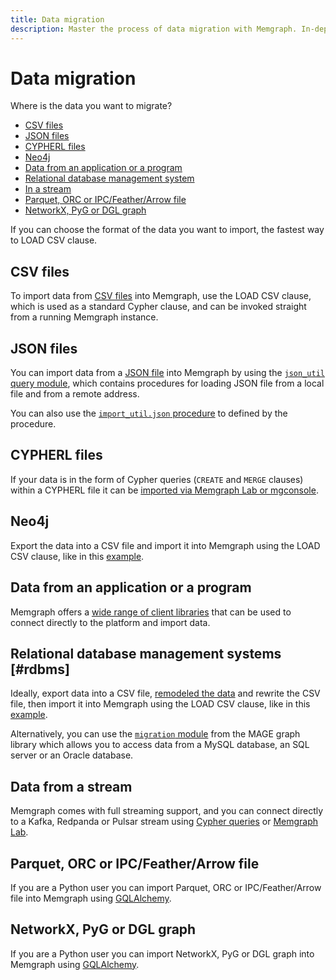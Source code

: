 ```yaml
---
title: Data migration
description: Master the process of data migration with Memgraph. In-depth documentation outlining the necessary steps for effective graph computing.
---
```


 
# Data migration

Where is the data you want to migrate?
- [CSV files](#csv-files)
- [JSON files](#json-files)
- [CYPHERL files](#cypherl-files)
- [Neo4j](#neo4j)
- [Data from an application or a program](#data-from-an-application-or-a-program)
- [Relational database management system](#rdbms)
- [In a stream](#data-from-a-stream)
- [Parquet, ORC or IPC/Feather/Arrow file](#parquet-orc-or-ipcfeatherarrow-file)
- [NetworkX, PyG or DGL graph](#networkx-pyg-or-dgl-graph)

<Callout>

If you can choose the format of the data you want to import, the fastest way to
LOAD CSV clause. 

</Callout>

## CSV files

To import data from [CSV files](/data-migration/csv) into Memgraph, use the LOAD
CSV clause, which is used as a standard Cypher clause, and can be invoked
straight from a running Memgraph instance.

## JSON files

You can import data from a [JSON file](/data-migration/json) into Memgraph
by using the [`json_util` query
module](/advanced-algorithms/available-algorithms/json_util), which contains
procedures for loading JSON file from a local file and from a remote address.

You can also use the [`import_util.json`
procedure](/advanced-algorithms/available-algorithms/import_util#jsonpath) to
defined by the procedure. 

## CYPHERL files

If your data is in the form of Cypher queries (`CREATE` and `MERGE` clauses)
within a CYPHERL file it can be [imported via Memgraph
Lab or mgconsole](/data-migration/cypherl).

## Neo4j

Export the data into a CSV file and import it into Memgraph using the LOAD CSV
clause, like in this [example](/data-migration/migrate-from-neo4j). 

## Data from an application or a program

Memgraph offers a [wide range of client libraries](/client-libraries) that
can be used to connect directly to the platform and import data.

## Relational database management systems [#rdbms]

Ideally, export data into a CSV file, [remodeled the
data](/fundamentals/graph-modeling) and rewrite the CSV file, then import it
into Memgraph using the LOAD CSV clause, like in this
[example](/data-migration/migrate-from-rdbms). 

Alternatively, you can use the [`migration`
module](/advanced-algorithms/available-algorithms/migrate) from the MAGE graph
library which allows you to access data from a MySQL database, an SQL server or
an Oracle database. 

## Data from a stream

Memgraph comes with full streaming support, and you can connect directly to a
Kafka, Redpanda or Pulsar stream using [Cypher
queries](/data-streams/manage-streams-query) or [Memgraph
Lab](/data-streams/manage-streams-lab).

## Parquet, ORC or IPC/Feather/Arrow file

If you are a Python user you can import Parquet, ORC or IPC/Feather/Arrow file
into Memgraph using [GQLAlchemy](https://github.com/memgraph/gqlalchemy).

## NetworkX, PyG or DGL graph

If you are a Python user you can import NetworkX, PyG or DGL graph into Memgraph
using [GQLAlchemy](https://github.com/memgraph/gqlalchemy).
